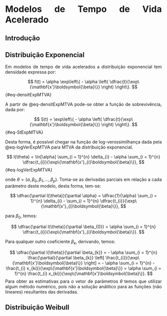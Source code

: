 ```{=html}
<style>
  body{text-align: justify}
</style>
```

:::: progress
::: {.progress-bar style="width: 100%;"}
:::
::::

# Modelos de Tempo de Vida Acelerado

## Introdução

## Distribuição Exponencial

Em modelos de tempo de vida acelerados a distribuição exponencial tem densidade expressa por:

$$
f(t) = \alpha \exp\left\{ - \alpha \left( \dfrac{t}{\exp\{\mathbf{x'}\boldsymbol{\beta}\}} \right) \right\}.
$$ {#eq-densitExpMTVA}

A partir de @eq-densitExpMTVA pode-se obter a função de sobrevivência, dada por:

$$
S(t) = \exp\left\{ - \alpha \left( \dfrac{t}{\exp\{\mathbf{x'}\boldsymbol{\beta}\}} \right) \right\}.
$$ {#eq-StExpMTVA}

Desta forma, é possível chegar na função de log-verossimilhança dada pela @eq-logVerExpMTVA para MTVA da distribuição exponencial.

$$
l(\theta) = \ln[\alpha] \sum_{i = 1}^{n} \delta_{i} - \alpha \sum_{i = 1}^{n} \dfrac{t_{i}}{\exp\{\mathbf{x'}_{i}\boldsymbol{\beta}\}},
$$ {#eq-logVerExpMTVA}

onde $\theta = (\alpha, \beta_{0}, \beta_{1}, \ldots, \beta_{p})$. Toma-se as derivadas parciais em relação a cada parâmetro deste modelo, desta forma, tem-se:

$$
\dfrac{\partial l(\theta)}{\partial \alpha} = \dfrac{1}{\alpha} \sum_{i = 1}^{n} \delta_{i} - \sum_{i = 1}^{n} \dfrac{t_{i}}{\exp\{\mathbf{x'}_{i}\boldsymbol{\beta}\}},
$$

para $\beta_{0}$, temos:

$$
\dfrac{\partial l(\theta)}{\partial \beta_{0}} = \alpha \sum_{i = 1}^{n} \dfrac{t_{i}}{\exp\{\mathbf{x'}_{i}\boldsymbol{\beta}\}}.
$$

Para qualquer outro coeficiente $\beta_{k}$, derivando, temos:

$$
\dfrac{\partial l(\theta)}{\partial \beta_{k}} = - \alpha \sum_{i = 1}^{n} \frac{\partial}{\partial \beta_{k}} \left[ \frac{t_{i}}{\exp\{\mathbf{x'}\boldsymbol{\beta}\}} \right] = - \alpha \sum_{i = 1}^{n} - \frac{t_{i} x_{ki}}{\exp\{\mathbf{x'}\boldsymbol{\beta}\}} = \alpha \sum_{i = 1}^{n} \frac{t_{i} x_{ki}}{\exp\{\mathbf{x'}\boldsymbol{\beta}\}}.
$$
Para obter as estimativas para o vetor de parâmetros $\theta$ temos que utilizar algum método numérico, pois não a solução análitico para as funções (não lineares) resultantes das derivadas.

## Distribuição Weibull

:::: progress
::: {.progress-bar style="width: 100%;"}
:::
::::
